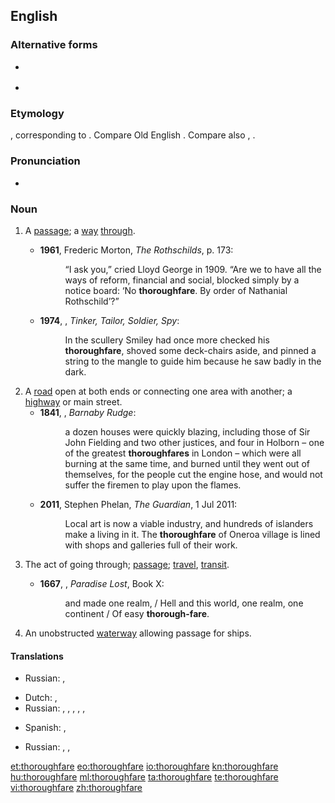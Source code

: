 {{was wotd|2011|July|6}}
==English==
===Alternative forms===
* {{l|en|thoroughfair}} {{qualifier|obsolete}}
* {{l|en|thorowfair}} {{qualifier|obsolete}}

===Etymology===
{{etyl|enm}} {{term|thurghfare|lang=enm}}, corresponding to {{compound|through|fare}}. Compare Old English {{term|þurhfaran||to go through, go over, traverse, pierce, pass through, pass beyond, transcend, penetrate|lang=ang}}. Compare also {{etyl|ang|-}} {{term|þurhfær||inner secret place|lang=ang}}, {{etyl|de|-}} {{term|Durchfahrt||passage through, thoroughfare|lang=de}}.

===Pronunciation===
*{{a|UK}} {{IPA|/ˈθʌɹəfɛː/}}

===Noun===
{{en-noun}}

# {{context|now|_|rare|_|except in phrases}} A [[passage]]; a [[way]] [[through]].
#*'''1961''', Frederic Morton, ''The Rothschilds'', p. 173:
#*:“I ask you,” cried Lloyd George in 1909. “Are we to have all the ways of reform, financial and social, blocked simply by a notice board: ‘No '''thoroughfare'''. By order of Nathanial Rothschild’?”
#*'''1974''', {{w|John Le Carré}}, ''Tinker, Tailor, Soldier, Spy'':
#*:In the scullery Smiley had once more checked his '''thoroughfare''', shoved some deck-chairs aside, and pinned a string to the mangle to guide him because he saw badly in the dark.
# A [[road]] open at both ends or connecting one area with another; a [[highway]] or main street.
#*'''1841''', {{w|Charles Dickens}}, ''Barnaby Rudge'':
#*:a dozen houses were quickly blazing, including those of Sir John Fielding and two other justices, and four in Holborn – one of the greatest '''thoroughfares''' in London – which were all burning at the same time, and burned until they went out of themselves, for the people cut the engine hose, and would not suffer the firemen to play upon the flames.
#*'''2011''', Stephen Phelan, ''The Guardian'', 1 Jul 2011:
#*:Local art is now a viable industry, and hundreds of islanders make a living in it. The '''thoroughfare''' of Oneroa village is lined with shops and galleries full of their work.
# {{obsolete}} The act of going through; [[passage]]; [[travel]], [[transit]].
#*'''1667''', {{w|John Milton}}, ''Paradise Lost'', Book X:
#*:and made one realm, / Hell and this world, one realm, one continent / Of easy '''thorough-fare'''.
# An unobstructed [[waterway]] allowing passage for ships.

====Translations====
{{trans-top|a passage; a way through}}
{{trans-mid}}
* Russian: {{t|ru|проход|m|sc=Cyrl}}, {{t|ru|проезд|m|sc=Cyrl}}
{{trans-bottom}}

{{trans-top|a road open at both ends, especially one with much traffic}}
* Dutch: {{t|nl|doorgangsweg|m}}, {{t|nl|doorgaande weg}}
* Russian: {{t|ru|главная дорога|sc=Cyrl}}, {{t|ru|оживлённая дорога|sc=Cyrl}}, {{t|ru|оживлённая улица|sc=Cyrl}}, {{t|ru|автострада|f|sc=Cyrl}}, {{t+|ru|магистраль|f}}, {{t|ru|автомагистраль|f|sc=Cyrl}}
{{trans-mid}}
* Spanish: {{t|es|vía pública|f}}, {{t|es|vía de comunicación|f}}
{{trans-bottom}}

{{trans-top|waterway}}
{{trans-mid}}
* Russian: {{t|ru|водный путь|sc=Cyrl}}, {{t|ru|канал|m|sc=Cyrl}}, {{t|ru|водная магистраль|sc=Cyrl}}
{{trans-bottom}}

[[et:thoroughfare]]
[[eo:thoroughfare]]
[[io:thoroughfare]]
[[kn:thoroughfare]]
[[hu:thoroughfare]]
[[ml:thoroughfare]]
[[ta:thoroughfare]]
[[te:thoroughfare]]
[[vi:thoroughfare]]
[[zh:thoroughfare]]